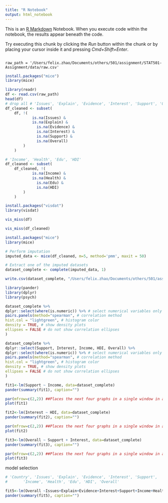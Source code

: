 ```yaml
---
title: "R Notebook"
output: html_notebook
---
```


This is an [R Markdown](http://rmarkdown.rstudio.com) Notebook. When you execute code within the notebook, the results appear beneath the code. 

Try executing this chunk by clicking the *Run* button within the chunk or by placing your cursor inside it and pressing *Cmd+Shift+Enter*. 

```

raw_path = '/Users/felix.zhao/Documents/others/501/assignment/STAT501-Assignment/data/raw.csv'

```

```r
install.packages("mice")
library(mice)
```


```r
library(readr) 
df <- read.csv(raw_path) 
head(df)
# drop all # 'Issues', 'Explain', 'Evidence', 'Interest', 'Support', 'Overall' nan
df_cleaned <- subset(
    df, !(
            is.na(Issues) & 
            is.na(Explain) &
              is.na(Evidence) &
              is.na(Interest) &
              is.na(Support) &
              is.na(Overall)
        )
    )
```

```r
# 'Income', 'Health', 'Edu', 'HDI'
df_cleaned <- subset(
    df_cleaned, !(
            is.na(Income) & 
            is.na(Health) &
              is.na(Edu) &
              is.na(HDI)
        )
    )
```


```r
install.packages("visdat")
library(visdat)

vis_miss(df)

```
```r
vis_miss(df_cleaned)
```

```r
install.packages("mice")
library(mice)

# Perform imputation
imputed_data <- mice(df_cleaned, m=5, method='pmm', maxit = 50)

# Extract one of the imputed datasets
dataset_complete <- complete(imputed_data, 1)

```

```r
write.csv(dataset_complete, "/Users/felix.zhao/Documents/others/501/assignment/STAT501-Assignment/data/complete_filtered_MPI_all_nan.csv", row.names = FALSE)

```

```r
library(pander)
library(dplyr)
library(psych)
```


```r
dataset_complete %>%
dplyr::select(where(is.numeric)) %>% # select numerical variables only
pairs.panels(method="spearman", # correlation method
hist.col = "lightgreen", # histogram color
density = TRUE, # show density plots
ellipses = FALSE # do not show correlation ellipses
)
```
```r
dataset_complete %>%
dplyr::select(Support, Interest, Income, HDI, Overall) %>%
dplyr::select(where(is.numeric)) %>% # select numerical variables only
pairs.panels(method="spearman", # correlation method
hist.col = "lightgreen", # histogram color
density = TRUE, # show density plots
ellipses = FALSE # do not show correlation ellipses
)
```

```r
fit1<-lm(Support ~ Income, data=dataset_complete)
pander(summary(fit1), caption="")
```

```r
par(mfrow=c(2,2)) ##Places the next four graphs in a single window in a 2 x 2 configuration
plot(fit1)
```


```r
fit2<-lm(Interest ~ HDI, data=dataset_complete)
pander(summary(fit2), caption="")
```
```r
par(mfrow=c(2,2)) ##Places the next four graphs in a single window in a 2 x 2 configuration
plot(fit2)
```

```r
fit3<-lm(Overall ~ Support + Interest, data=dataset_complete)
pander(summary(fit3), caption="")
```
```r
par(mfrow=c(2,2)) ##Places the next four graphs in a single window in a 2 x 2 configuration
plot(fit3)
```
model selection

```r

# 'Country', 'Issues', 'Explain', 'Evidence', 'Interest', 'Support',
#       'Income', 'Health', 'Edu', 'HDI', 'Overall'

fit5<-lm(Overall ~Issues+Explain+Evidence+Interest+Support+Income+Health+Edu+HDI, data=dataset_complete)
pander(summary(fit5), caption="")

```
